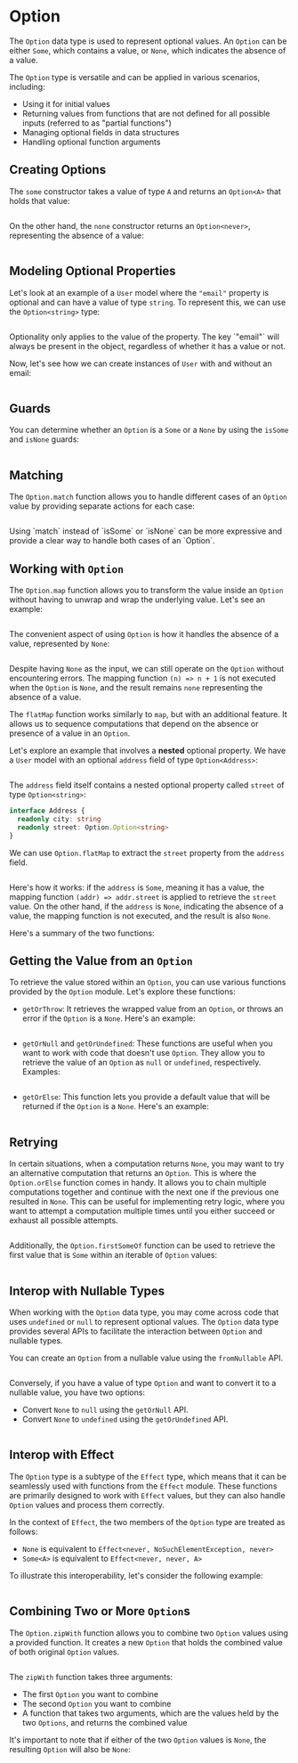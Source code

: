 
# Option

The `Option` data type is used to represent optional values. An `Option` can be either `Some`, which contains a value, or `None`, which indicates the absence of a value.

The `Option` type is versatile and can be applied in various scenarios, including:

- Using it for initial values
- Returning values from functions that are not defined for all possible inputs (referred to as "partial functions")
- Managing optional fields in data structures
- Handling optional function arguments

## Creating Options

The `some` constructor takes a value of type `A` and returns an `Option<A>` that holds that value:

```ts file=<rootDir>/src/data-types/option/some.ts

```

On the other hand, the `none` constructor returns an `Option<never>`, representing the absence of a value:

```ts file=<rootDir>/src/data-types/option/none.ts

```

## Modeling Optional Properties

Let's look at an example of a `User` model where the `"email"` property is optional and can have a value of type `string`.
To represent this, we can use the `Option<string>` type:

```ts {6} file=<rootDir>/src/data-types/option/optional-property.ts#L1-L7

```

<Warning>
  Optionality only applies to the value of the property. The key `"email"` will
  always be present in the object, regardless of whether it has a value or not.
</Warning>

Now, let's see how we can create instances of `User` with and without an email:

```ts file=<rootDir>/src/data-types/option/optional-property.ts#L9-

```

## Guards

You can determine whether an `Option` is a `Some` or a `None` by using the `isSome` and `isNone` guards:

```ts file=<rootDir>/src/data-types/option/guards.ts

```

## Matching

The `Option.match` function allows you to handle different cases of an `Option` value by providing separate actions for each case:

```ts file=<rootDir>/src/data-types/option/match.ts

```

<Idea>
  Using `match` instead of `isSome` or `isNone` can be more expressive and
  provide a clear way to handle both cases of an `Option`.
</Idea>

## Working with `Option`

The `Option.map` function allows you to transform the value inside an `Option` without having to unwrap and wrap the underlying value. Let's see an example:

```ts file=<rootDir>/src/data-types/option/map-some.ts

```

The convenient aspect of using `Option` is how it handles the absence of a value, represented by `None`:

```ts file=<rootDir>/src/data-types/option/map-none.ts

```

Despite having `None` as the input, we can still operate on the `Option` without encountering errors. The mapping function `(n) => n + 1` is not executed when the `Option` is `None`, and the result remains `none` representing the absence of a value.

The `flatMap` function works similarly to `map`, but with an additional feature. It allows us to sequence computations that depend on the absence or presence of a value in an `Option`.

Let's explore an example that involves a **nested** optional property. We have a `User` model with an optional `address` field of type `Option<Address>`:

```ts {7} file=<rootDir>/src/data-types/option/nested.ts#L1-L8

```

The `address` field itself contains a nested optional property called `street` of type `Option<string>`:

```ts {3} file=<rootDir>/src/data-types/option/nested.ts#L10-L13
interface Address {
  readonly city: string
  readonly street: Option.Option<string>
}
```

We can use `Option.flatMap` to extract the `street` property from the `address` field.

```ts file=<rootDir>/src/data-types/option/nested.ts#L15-

```

Here's how it works: if the `address` is `Some`, meaning it has a value, the mapping function `(addr) => addr.street` is applied to retrieve the `street` value. On the other hand, if the `address` is `None`, indicating the absence of a value, the mapping function is not executed, and the result is also `None`.

Here's a summary of the two functions:

## Getting the Value from an `Option`

To retrieve the value stored within an `Option`, you can use various functions provided by the `Option` module. Let's explore these functions:

- `getOrThrow`: It retrieves the wrapped value from an `Option`, or throws an error if the `Option` is a `None`. Here's an example:

  ```ts file=<rootDir>/src/data-types/option/getOrThrow.ts

  ```

- `getOrNull` and `getOrUndefined`: These functions are useful when you want to work with code that doesn't use `Option`. They allow you to retrieve the value of an `Option` as `null` or `undefined`, respectively. Examples:

  ```ts file=<rootDir>/src/data-types/option/getOrNull.ts

  ```

- `getOrElse`: This function lets you provide a default value that will be returned if the `Option` is a `None`. Here's an example:

  ```ts file=<rootDir>/src/data-types/option/getOrElse.ts

  ```

## Retrying

In certain situations, when a computation returns `None`, you may want to try an alternative computation that returns an `Option`. This is where the `Option.orElse` function comes in handy. It allows you to chain multiple computations together and continue with the next one if the previous one resulted in `None`. This can be useful for implementing retry logic, where you want to attempt a computation multiple times until you either succeed or exhaust all possible attempts.

```ts file=<rootDir>/src/data-types/option/orElse.ts

```

Additionally, the `Option.firstSomeOf` function can be used to retrieve the first value that is `Some` within an iterable of `Option` values:

```ts file=<rootDir>/src/data-types/option/firstSomeOf.ts

```

## Interop with Nullable Types

When working with the `Option` data type, you may come across code that uses `undefined` or `null` to represent optional values. The `Option` data type provides several APIs to facilitate the interaction between `Option` and nullable types.

You can create an `Option` from a nullable value using the `fromNullable` API.

```ts file=<rootDir>/src/data-types/option/fromNullable.ts

```

Conversely, if you have a value of type `Option` and want to convert it to a nullable value, you have two options:

- Convert `None` to `null` using the `getOrNull` API.
- Convert `None` to `undefined` using the `getOrUndefined` API.

```ts file=<rootDir>/src/data-types/option/getOrNull.ts

```

## Interop with Effect

The `Option` type is a subtype of the `Effect` type, which means that it can be seamlessly used with functions from the `Effect` module. These functions are primarily designed to work with `Effect` values, but they can also handle `Option` values and process them correctly.

In the context of `Effect`, the two members of the `Option` type are treated as follows:

- `None` is equivalent to `Effect<never, NoSuchElementException, never>`
- `Some<A>` is equivalent to `Effect<never, never, A>`

To illustrate this interoperability, let's consider the following example:

```ts file=<rootDir>/src/data-types/option/interop-effect.ts

```

## Combining Two or More `Option`s

The `Option.zipWith` function allows you to combine two `Option` values using a provided function. It creates a new `Option` that holds the combined value of both original `Option` values.

```ts file=<rootDir>/src/data-types/option/zipWith.ts

```

The `zipWith` function takes three arguments:

- The first `Option` you want to combine
- The second `Option` you want to combine
- A function that takes two arguments, which are the values held by the two `Options`, and returns the combined value

It's important to note that if either of the two `Option` values is `None`, the resulting `Option` will also be `None`:

```ts {4} file=<rootDir>/src/data-types/option/zipWith-none.ts

```
